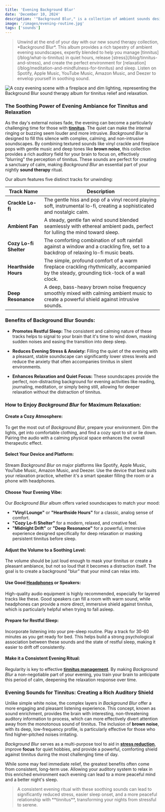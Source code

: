 ```yaml
---
title: 'Evening Background Blur'
date: 'December 10, 2024'
description: '"Background Blur," is a collection of ambient sounds designed to mask tinnitus, reduce stress, and guide you toward restful sleep.'
image: '/images/evening-routine.jpg'
tags: ['sounds']
---
```


<Blockquote>
  Unwind at the end of your day with our new sound therapy collection,
  *Background Blur*. This album provides a rich tapestry of ambient evening
  soundscapes, expertly blended to help you manage
  [tinnitus](/blog/what-is-tinnitus) in quiet hours, release
  [stress](/blog/tinnitus-and-stress), and create the perfect environment for
  [relaxation](/blog/meditation-and-mindfulness-for-tinnitus) and sleep. Listen
  on Spotify, Apple Music, YouTube Music, Amazon Music, and Deezer to envelop
  yourself in soothing sound.
</Blockquote>

<Image
  src="/images/evening-routine.jpg"
  alt="A cozy evening scene with a fireplace and dim lighting, representing the Background Blur sound therapy album for tinnitus relief and relaxation."
/>

<StreamingPlatforms
  spotifyLink="https://open.spotify.com/album/2SSuBHN6rJ4XA7pBNcf56N?si=NpIDMDV9TS2OIVVu33kKCQ"
  appleMusicLink="https://music.apple.com/us/album/background-blur/1816669607"
  youtubeMusicLink="https://music.youtube.com/playlist?list=OLAK5uy_lDa5hcJLt20cx5jHwWYNek2GR7KnHh_AI&si=p4Mw7fToRzdr9Jf-"
  amazonMusicLink="https://music.amazon.com/albums/B0F99ZJPJV?marketplaceId=A1PA6795UKMFR9&musicTerritory=DE&ref=dm_sh_zy1ARw3EE91lv9RTrETfXvODU"
  deezerLink="https://dzr.page.link/M24SiAtEMhZBie9b9"
/>

### The Soothing Power of Evening Ambiance for Tinnitus and Relaxation

As the day's external noises fade, the evening can become a particularly challenging time for those with **[tinnitus](/blog/what-is-tinnitus)**. The quiet can make the internal ringing or buzzing seem louder and more intrusive. _Background Blur_ is designed to fill this silence with complex, calming, and non-intrusive soundscapes. By combining textured sounds like vinyl crackle and fireplace pops with gentle music and deep tones like **brown noise**, this collection provides a rich auditory field for your brain to focus on, effectively "blurring" the perception of tinnitus. These sounds are perfect for creating a sanctuary of calm, making _Background Blur_ an essential part of your nightly **sound therapy** ritual.

Our album features five distinct tracks for unwinding:

| Track Name             | Description                                                                                                                              |
| ---------------------- | ---------------------------------------------------------------------------------------------------------------------------------------- |
| **Crackle Lo-fi**      | The gentle hiss and pop of a vinyl record playing soft, instrumental lo-fi, creating a sophisticated and nostalgic calm.                 |
| **Ambient Fan**        | A steady, gentle fan wind sound blended seamlessly with ethereal ambient pads, perfect for lulling the mind toward sleep.                |
| **Cozy Lo-fi Shelter** | The comforting combination of soft rainfall against a window and a crackling fire, set to a backdrop of relaxing lo-fi music beats.      |
| **Hearthside Hours**   | The simple, profound comfort of a warm fireplace crackling rhythmically, accompanied by the steady, grounding tick-tock of a wall clock. |
| **Deep Resonance**     | A deep, bass-heavy brown noise frequency smoothly mixed with calming ambient music to create a powerful shield against intrusive sounds. |

### Benefits of Background Blur Sounds:

- **Promotes Restful Sleep:** The consistent and calming nature of these tracks helps to signal to your brain that it's time to wind down, masking sudden noises and easing the transition into deep sleep.

- **Reduces Evening Stress & Anxiety:** Filling the quiet of the evening with a pleasant, stable soundscape can significantly lower stress levels and reduce the anxiety that often accompanies tinnitus in silent environments.

- **Enhances Relaxation and Quiet Focus:** These soundscapes provide the perfect, non-distracting background for evening activities like reading, journaling, meditation, or simply being still, allowing for deeper relaxation without the distraction of tinnitus.

### How to Enjoy _Background Blur_ for Maximum Relaxation:

#### <Highlighter>Create a Cozy Atmosphere:</Highlighter>

To get the most out of _Background Blur_, prepare your environment. Dim the lights, get into comfortable clothing, and find a cozy spot to sit or lie down. Pairing the audio with a calming physical space enhances the overall therapeutic effect.

#### <Highlighter>Select Your Device and Platform:</Highlighter>

Stream _Background Blur_ on major platforms like Spotify, Apple Music, YouTube Music, Amazon Music, and Deezer. Use the device that best suits your relaxation practice, whether it's a smart speaker filling the room or a phone with headphones.

#### <Highlighter>Choose Your Evening Vibe:</Highlighter>

Our _Background Blur_ album offers varied soundscapes to match your mood:

- **"Vinyl Lounge"** or **"Hearthside Hours"** for a classic, analog sense of comfort.
- **"Cozy Lo-fi Shelter"** for a modern, relaxed, and creative feel.
- **"Midnight Drift"** or **"Deep Resonance"** for a powerful, immersive experience designed specifically for deep relaxation or masking persistent tinnitus before sleep.

<AdComponent />

#### <Highlighter>Adjust the Volume to a Soothing Level:</Highlighter>

The volume should be just loud enough to mask your tinnitus or create a pleasant ambiance, but not so loud that it becomes a distraction itself. The goal is to create a background "blur" that your mind can relax into.

#### <Highlighter>Use Good [Headphones](/blog/noise-canceling-headphones-for-tinnitus) or Speakers:</Highlighter>

High-quality audio equipment is highly recommended, especially for layered tracks like these. Good speakers can fill a room with warm sound, while headphones can provide a more direct, immersive shield against tinnitus, which is particularly helpful when trying to fall asleep.

#### <Highlighter>Prepare for Restful Sleep:</Highlighter>

Incorporate listening into your pre-sleep routine. Play a track for 30-60 minutes as you get ready for bed. This helps build a strong psychological association between these sounds and the state of restful sleep, making it easier to drift off consistently.

#### <Highlighter>Make it a Consistent Evening Ritual:</Highlighter>

Regularity is key to effective **[tinnitus management](/blog/managing-tinnitus)**. By making _Background Blur_ a non-negotiable part of your evening, you train your brain to anticipate this period of calm, deepening the relaxation response over time.

<AdComponent />

### Evening Sounds for Tinnitus: Creating a Rich Auditory Shield

Unlike simple white noise, the complex layers in _Background Blur_ offer a more engaging and pleasant listening experience. This concept, known as sound enrichment, provides the brain with interesting, non-threatening auditory information to process, which can more effectively divert attention away from the monotonous sound of tinnitus. The inclusion of **brown noise**, with its deep, low-frequency profile, is particularly effective for those who find higher-pitched noises irritating.

_Background Blur_ serves as a multi-purpose tool to aid in **[stress reduction](/blog/tinnitus-and-stress)**, improve **focus** for quiet hobbies, and provide a powerful, comforting shield against tinnitus during the most challenging time of day.

While some may feel immediate relief, the greatest benefits often come from consistent, long-term use. Allowing your auditory system to relax in this enriched environment each evening can lead to a more peaceful mind and a better night's sleep.

<Blockquote>
  A consistent evening ritual with these soothing sounds can lead to
  significantly reduced stress, easier sleep onset, and a more peaceful
  relationship with **tinnitus**, transforming your nights from stressful to
  serene.
</Blockquote>
